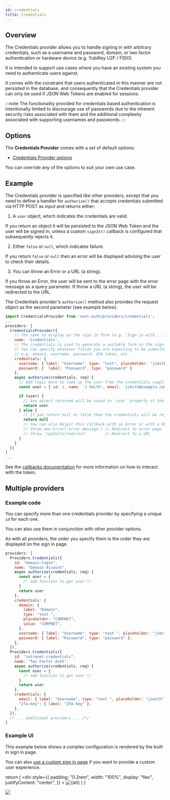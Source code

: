 ```yaml
---
id: credentials
title: Credentials
---
```


## Overview

The Credentials provider allows you to handle signing in with arbitrary credentials, such as a username and password, domain, or two factor authentication or hardware device (e.g. YubiKey U2F / FIDO).

It is intended to support use cases where you have an existing system you need to authenticate users against.

It comes with the constraint that users authenticated in this manner are not persisted in the database, and consequently that the Credentials provider can only be used if JSON Web Tokens are enabled for sessions.

:::note
The functionality provided for credentials based authentication is intentionally limited to discourage use of passwords due to the inherent security risks associated with them and the additional complexity associated with supporting usernames and passwords.
:::

## Options

The **Credentials Provider** comes with a set of default options:

- [Credentials Provider options](https://github.com/nextauthjs/next-auth/blob/ead715219a5d7a6e882a6ba27fa56b03954d062d/src/providers/credentials.js)

You can override any of the options to suit your own use case.

## Example

The Credentials provider is specified like other providers, except that you need to define a handler for `authorize()` that accepts credentials submitted via HTTP POST as input and returns either:

1. A `user` object, which indicates the credentials are valid.

If you return an object it will be persisted to the JSON Web Token and the user will be signed in, unless a custom `signIn()` callback is configured that subsequently rejects it.

2. Either `false` or `null`, which indicates failure.

If you return `false` or `null` then an error will be displayed advising the user to check their details.

3. You can throw an Error or a URL (a string).

If you throw an Error, the user will be sent to the error page with the error message as a query parameter. If throw a URL (a string), the user will be redirected to the URL.

The Credentials provider's `authorize()` method also provides the request object as the second parameter (see example below).

```js title="pages/api/auth/[...nextauth].js"
import CredentialsProvider from 'next-auth/providers/credentials';
...
providers: [
  CredentialsProvider({
    // The name to display on the sign in form (e.g. 'Sign in with...')
    name: 'Credentials',
    // The credentials is used to generate a suitable form on the sign in page.
    // You can specify whatever fields you are expecting to be submitted.
    // e.g. domain, username, password, 2FA token, etc.
    credentials: {
      username: { label: "Username", type: "text", placeholder: "jsmith" },
      password: {  label: "Password", type: "password" }
    },
    async authorize(credentials, req) {
      // Add logic here to look up the user from the credentials supplied
      const user = { id: 1, name: 'J Smith', email: 'jsmith@example.com' }

      if (user) {
        // Any object returned will be saved in `user` property of the JWT
        return user
      } else {
        // If you return null or false then the credentials will be rejected
        return null
        // You can also Reject this callback with an Error or with a URL:
        // throw new Error('error message') // Redirect to error page
        // throw '/path/to/redirect'        // Redirect to a URL
      }
    }
  })
]
...
```

See the [callbacks documentation](/configuration/callbacks) for more information on how to interact with the token.

## Multiple providers

### Example code

You can specify more than one credentials provider by specifying a unique `id` for each one.

You can also use them in conjunction with other provider options.

As with all providers, the order you specify them is the order they are displayed on the sign in page.

```js
providers: [
  Providers.Credentials({
    id: "domain-login",
    name: "Domain Account",
    async authorize(credentials, req) {
      const user = {
        /* add function to get user */
      }
      return user
    },
    credentials: {
      domain: {
        label: "Domain",
        type: "text ",
        placeholder: "CORPNET",
        value: "CORPNET",
      },
      username: { label: "Username", type: "text ", placeholder: "jsmith" },
      password: { label: "Password", type: "password" },
    },
  }),
  Providers.Credentials({
    id: "intranet-credentials",
    name: "Two Factor Auth",
    async authorize(credentials, req) {
      const user = {
        /* add function to get user */
      }
      return user
    },
    credentials: {
      email: { label: "Username", type: "text ", placeholder: "jsmith" },
      "2fa-key": { label: "2FA Key" },
    },
  }),
  /* ... additional providers ... /*/
]
```

### Example UI

This example below shows a complex configuration is rendered by the built in sign in page.

You can also [use a custom sign in page](/configuration/pages#credentials-sign-in) if you want to provide a custom user experience.

  return (
    <div
      style={{
        padding: "0.2rem",
        width: "100%",
        display: "flex",
        justifyContent: "center",
      }}
    >
      <img alt={alt} src={src} />
    </div>
  )
}

<Image src="/img/signin-complex.png" />
